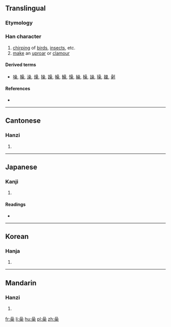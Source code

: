 ==Translingual==

===Etymology===
{{Han compound|品|木|t1=three birds|t2=tree|ls=ic}}

===Han character===
{{Han char|rn=30|rad=口|as=10|sn=13|four=6090<sub>4</sub>|canj=口口口木 (RRRD), X口口口木 (XRRRD)|ids=⿱[[品]][[木]]}}

# [[chirp]]ing of [[bird]]s, [[insect]]s, etc.
# [[make]] an [[uproar]] or [[clamour]]

====Derived terms====
* [[噪]], [[臊]], [[澡]], [[燥]], [[操]], [[躁]], [[幧]], [[鱢]], [[懆]], [[繰]], [[橾]], [[譟]], [[璪]], [[趮]], [[劋]]

====References====
* {{Han ref|kx=0201.160|dkj=04029|dj=0424.100|hdz=10667.150|uh=55BF|ud=21951|bh=DCD5|bd=56533}}

----

==Cantonese==

===Hanzi===
{{yue-hanzi|jyut=|y=[[cho3]]}}

# {{defn|lang=yue|sort=口10}}

----

==Japanese==

===Kanji===
{{ja-kanji|grade=|rs=口10}}

# {{defn|lang=ja|sort=口10}}

====Readings====
* {{ja-readings|on=[[そう]] (sō), [[しょう]] (shō)|kun=[[さわぐ]] (sawagu), [[かしましい]] (kashimashii), [[すき]] (suki)}}

----

==Korean==

===Hanja===
{{ko-hanja|hangeul=소|rv=so|mr=so}}

# {{defn|lang=ko|sort=口10}}

----

==Mandarin==

===Hanzi===
{{cmn-hanzi|pin=[[sào]] ([[sao4]])|wg=[[sao4|sao<sup>4</sup>]]}}

# {{defn|lang=cmn|sort=口10}}

[[fr:喿]]
[[li:喿]]
[[hu:喿]]
[[pl:喿]]
[[zh:喿]]